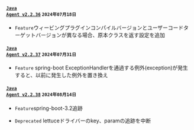 #### <code class='changelog-service'><a href="https://docs.whatap.io/release-notes/java/java-2_2_36">Java Agent v2.2.36</a></code> <code class='changelog-date'>2024年07月18日</code>

- <code class="Feature">Feature</code>ウィービングプラグインコンパイルバージョンとユーザーコードターゲットバージョンが異なる場合、原本クラスを返す設定を追加

#### <code class='changelog-service'><a href="https://docs.whatap.io/release-notes/java/java-2_2_37">Java Agent v2.2.37</a></code> <code class='changelog-date'>2024年07月31日</code>

- <code class="Feature" type="1">Feature</code> spring-boot ExceptionHandlerを通過する例外(exception)が発生すると、以前に発生した例外を置き換え

#### <code class='changelog-service'><a href="https://docs.whatap.io/release-notes/java/java-2_2_38">Java Agent v2.2.38</a></code> <code class='changelog-date'>2024年08月14日</code>

- <code class="Feature" type="1">Feature</code>spring-boot-3.2追跡

- <code class="Deprecated" type="1">Deprecated</code> lettuceドライバーのkey、paramの追跡を中断
